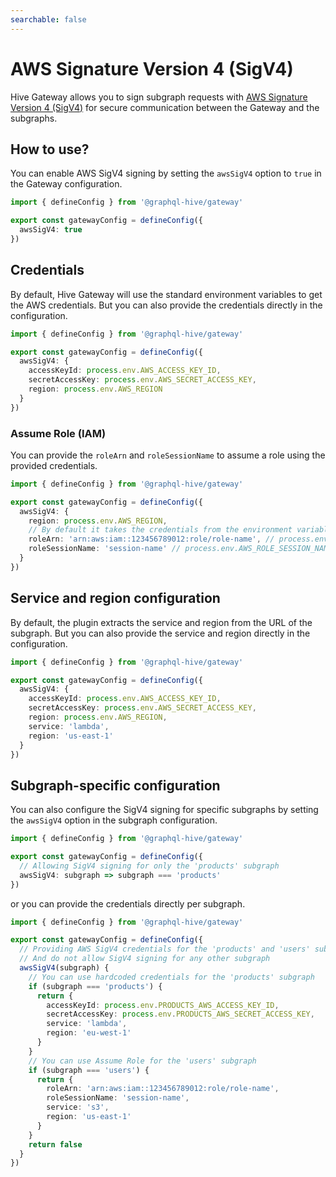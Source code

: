 ```yaml
---
searchable: false
---
```


# AWS Signature Version 4 (SigV4)

Hive Gateway allows you to sign subgraph requests with
[AWS Signature Version 4 (SigV4)](https://docs.aws.amazon.com/AmazonS3/latest/API/sig-v4-authenticating-requests.html)
for secure communication between the Gateway and the subgraphs.

## How to use?

You can enable AWS SigV4 signing by setting the `awsSigV4` option to `true` in the Gateway
configuration.

```ts filename="gateway.config.ts"
import { defineConfig } from '@graphql-hive/gateway'

export const gatewayConfig = defineConfig({
  awsSigV4: true
})
```

## Credentials

By default, Hive Gateway will use the standard environment variables to get the AWS credentials. But
you can also provide the credentials directly in the configuration.

```ts filename="gateway.config.ts"
import { defineConfig } from '@graphql-hive/gateway'

export const gatewayConfig = defineConfig({
  awsSigV4: {
    accessKeyId: process.env.AWS_ACCESS_KEY_ID,
    secretAccessKey: process.env.AWS_SECRET_ACCESS_KEY,
    region: process.env.AWS_REGION
  }
})
```

### Assume Role (IAM)

You can provide the `roleArn` and `roleSessionName` to assume a role using the provided credentials.

```ts filename="gateway.config.ts"
import { defineConfig } from '@graphql-hive/gateway'

export const gatewayConfig = defineConfig({
  awsSigV4: {
    region: process.env.AWS_REGION,
    // By default it takes the credentials from the environment variables
    roleArn: 'arn:aws:iam::123456789012:role/role-name', // process.env.AWS_ROLE_ARN
    roleSessionName: 'session-name' // process.env.AWS_ROLE_SESSION_NAME
  }
})
```

## Service and region configuration

By default, the plugin extracts the service and region from the URL of the subgraph. But you can
also provide the service and region directly in the configuration.

```ts filename="gateway.config.ts"
import { defineConfig } from '@graphql-hive/gateway'

export const gatewayConfig = defineConfig({
  awsSigV4: {
    accessKeyId: process.env.AWS_ACCESS_KEY_ID,
    secretAccessKey: process.env.AWS_SECRET_ACCESS_KEY,
    region: process.env.AWS_REGION,
    service: 'lambda',
    region: 'us-east-1'
  }
})
```

## Subgraph-specific configuration

You can also configure the SigV4 signing for specific subgraphs by setting the `awsSigV4` option in
the subgraph configuration.

```ts filename="gateway.config.ts"
import { defineConfig } from '@graphql-hive/gateway'

export const gatewayConfig = defineConfig({
  // Allowing SigV4 signing for only the 'products' subgraph
  awsSigV4: subgraph => subgraph === 'products'
})
```

or you can provide the credentials directly per subgraph.

```ts filename="gateway.config.ts"
import { defineConfig } from '@graphql-hive/gateway'

export const gatewayConfig = defineConfig({
  // Providing AWS SigV4 credentials for the 'products' and 'users' subgraphs separately
  // And do not allow SigV4 signing for any other subgraph
  awsSigV4(subgraph) {
    // You can use hardcoded credentials for the 'products' subgraph
    if (subgraph === 'products') {
      return {
        accessKeyId: process.env.PRODUCTS_AWS_ACCESS_KEY_ID,
        secretAccessKey: process.env.PRODUCTS_AWS_SECRET_ACCESS_KEY,
        service: 'lambda',
        region: 'eu-west-1'
      }
    }
    // You can use Assume Role for the 'users' subgraph
    if (subgraph === 'users') {
      return {
        roleArn: 'arn:aws:iam::123456789012:role/role-name',
        roleSessionName: 'session-name',
        service: 's3',
        region: 'us-east-1'
      }
    }
    return false
  }
})
```
